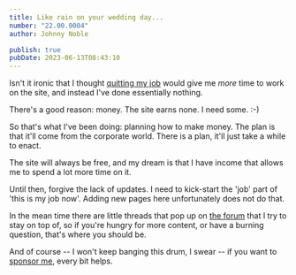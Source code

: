 ```yaml
---
title: Like rain on your wedding day...
number: "22.00.0004"
author: Johnny Noble

publish: true
pubDate: 2023-06-13T08:43:10
---
```


Isn't it ironic that I thought [quitting my job](/20-29-communication/22-blog/22.00.0003-i-quit-my-job/) would give me _more_ time to work on the site, and instead I've done essentially nothing.

There's a good reason: money. The site earns none. I need some. :-)

So that's what I've been doing: planning how to make money. The plan is that it'll come from the corporate world. There is a plan, it'll just take a while to enact.

The site will always be free, and my dream is that I have income that allows me to spend a lot more time on it.

Until then, forgive the lack of updates. I need to kick-start the 'job' part of 'this is my job now'. Adding new pages here unfortunately does not do that.

In the mean time there are little threads that pop up on [the forum](https://forum.johnnydecimal.com/) that I try to stay on top of, so if you're hungry for more content, or have a burning question, that's where you should be.

And of course -- I won't keep banging this drum, I swear -- if you want to [sponsor me](/00-09-site-administration/02-support-the-site/02.01-sponsor-me/), every bit helps.
